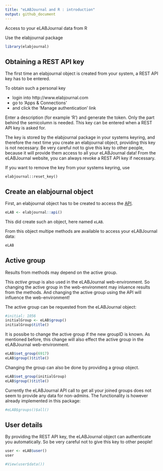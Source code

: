 ```yaml
---
title: "eLABJournal and R : introduction"
output: github_document
---
```

Access to your eLABJournal data from R

Use the elabjournal package

```r
library(elabjournal)
```

## Obtaining a REST API key

The first time an elabjournal object is created from your system, a REST API key has to be entered. 

To obtain such a personal key

* login into http://www.elabjournal.com
* go to 'Apps & Connections'
* and click the 'Manage authentication' link

Enter a description (for example 'R') and generate the token. Only the part behind the semicolumn is needed. This key can be entered when a REST API key is asked for. 

The key is stored by the elabjournal package in your systems keyring, and therefore the next time you create an elabjournal object, providing this key is not necessary. Be very careful not to give this key to other people, because it will provide them access to all your eLABJournal data! From the eLABJournal website, you can always revoke a REST API key if necessary.

If you want to remove the key from your systems keyring, use
```
elabjournal::reset_key()
```

## Create an elabjournal object
First, an elabjournal object has to be created to access the [API](https://www.elabjournal.com/docs/api/index).

```r
eLAB <- elabjournal::api()
```

This did create such an object, here named `eLAB`. 

From this object multipe methods are available to access your eLABJournal data:

```r
eLAB
```

## Active group

Results from methods may depend on the active group. 

This *active group* is also used in the eLABJournal web-environment. So changing the active group in the web-environment may inluence results from the methods. And changing the active group using the API will influence the web-environment!

The active group can be requested from the eLABJournal object:

```r
#initial: 1056
initialGroup <- eLAB$group()
initialGroup$title()
```

It is possibe to change the active group if the new groupID is known. As mentioned before, this change will also effect the active group in the eLABJournal web-environment.

```r
eLAB$set_group(6917)
eLAB$group()$title()
```

Changing the group can also be done by providing a group object.

```r
eLAB$set_group(initialGroup)
eLAB$group()$title()
```

Currently the eLABJournal API call to get all your joined groups does not seem to provide any data for non-admins. The functionality is however already implemented in this package:

```r
#eLAB$groups()$all()
```

## User details

By providing the REST API key, the eLABJournal object can authenticate you automatically. So be very careful not to give this key to other people!

```r
user <- eLAB$user()
user
```

```r
#View(user$data())
```

